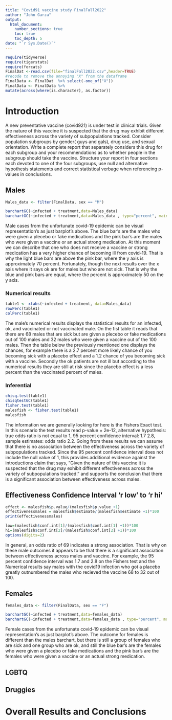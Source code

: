 ```yaml
---
title: "Covid91 vaccine study FinalFall2022"
author: "John Garza"
output: 
  html_document:
    number_sections: true
    toc: true
    toc_depth: 5
date: "`r Sys.Date()`" 
---
```


```r
require(tidyverse)
require(tigerstats)
require(forcats)
FinalDat <-read.csv(file="finalFall2022.csv",header=TRUE)
#recode to remove the annoying "X" from the dataframe
FinalData <- FinalDat  %>% select(-one_of("X"))
FinalData <- FinalData %>%
mutate(across(where(is.character), as.factor))
```

# Introduction

A new  preventative vaccine (covid921) is under test in clinical trials. Given the nature of this vaccine it is suspected that the drug may exhibit different effectiveness across the variety of subpopulations tracked. Consider population subgroups by gender( guys and gals), drug use, and sexual orientation. Write a complete report that separately considers this drug for each subgroup and your recommendations as to whether people in the subgroup should take the vaccine. Structure your report in four sections each devoted to one of the four subgroups, use null and alternative hypothesis statements and correct statistical verbage when referencing p-values in conclusions.

## Males

```r
Males_data <- filter(FinalData, sex == "M")
```

```r
barchartGC(~infected + treatment,data=Males_data)
barchartGC(~infected + treatment,data=Males_data , type="percent", main = ("Infected vs Treatment"))
```

Male cases from the unfortunate covid-19 epidemic can be visual representation's as just barplot's above. The blue bar's are the males who were given a plecebo or fake medications and the pink bar's are the males who were given a vaccine or an actual strong medication. At this moment we can describe that one who does not receive a vaccine or strong medication has a very higher chance of becoming ill from covid-19. That is why the light blue bars are above the pink bar, where the y axis is approximately 70 percent. Fortunately, though the next results over the x axis where it says ok are for males but who are not sick. That is why the blue and pink bars are equal, where the percent is approximately 50 on the y axis.  

### Numerical results

```r
table1 <- xtabs(~infected + treatment, data=Males_data)
rowPerc(table1)
colPerc(table1)
```

The male's numerical results displays the statistical results for an infected, ok, and vaccinated or not vaccinated male. On the fist table it reads that there are 68 males that are sick but are given a plecebo or fake medications out of 100 males and 32 males who were given a vaccine out of the 100 males. Then the table below the previously mentioned one displays the chances, for example there is a 2.7 percent more likely chance of you becoming sick with a placebo effect and a 1.2 chance of you becoming sick with a vaccine. Secondly the ok patients are not ill but according to the numerical results they are still at risk since the placebo effect is a less percent than the vaccinated percent of males.

### Inferential 


```r
chisq.test(table1)
chisqtestGC(table1)
fisher.test(table1)
malesfish <- fisher.test(table1)
malesfish
```

The information we are generally looking for here is the Fishers Exact test. In this scenario the test results read p-value = 2e-12, alternative hypothesis: true odds ratio is not equal to 1, 95 percent confidence interval: 1.7 2.8, sample estimates: odds ratio 2.2. Going from these results we can assume that there is no association between the effectiveness across the variety of subpopulations tracked. Since the 95 percent confidence interval does not include the null value of 1, this provides additional evidence against the introductions claim that says, "Given the nature of this vaccine it is suspected that the drug may exhibit different effectiveness across the variety of subpopulations tracked." and supports the conclusion that there is a significant association between effectiveness across males.


## Effectiveness Confidence Interval 'r low' to 'r hi'


```r
effect <- malesfish$p.value/(malesfish$p.value +1)
effectivenessmales = malesfish$estimate/(malesfish$estimate +1)*100
print(effectivenessmales)
```

```r
low=(malesfish$conf.int[1]/(malesfish$conf.int[1] +1))*100
hi=(malesfish$conf.int[2]/(malesfish$conf.int[2] +1))*100
options(digits=2)
```

In general, an odds ratio of 69 indicates a strong association. That is why on these male outcomes it appears to be that there is a significant association between effectiveness across males and vaccine. For example, the 95 percent confidence interval was 1.7 and 2.8 on the Fishers test and the Numerical results say males with the covid19 infection who got a placebo greatly outnumbered the males who recieved the vaccine 68 to 32 out of 100.  


## Females

```r
females_data <- filter(FinalData, sex == "F")
```

```r
barchartGC(~infected + treatment,data=females_data)
barchartGC(~infected + treatment,data=females_data , type="percent", main = ("Infected vs Treatment"))
```

Female cases from the unfortunate covid-19 epidemic can be visual representation's as just barplot's above. The outcome for females is different than the males barchart, but there is still a group of females who are sick and one group who are ok, and still the blue bar's are the females who were given a plecebo or fake medications and the pink bar's are the females who were given a vaccine or an actual strong medication.   


## LGBTQ



## Druggies


# Overall Results and Conclusions